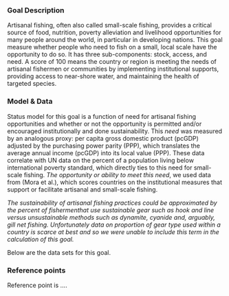 ### Goal Description

Artisanal fishing, often also called small-scale fishing, provides a critical source of food, nutrition, poverty alleviation and livelihood opportunities for many people around the world, in particular in developing nations. This goal measure whether people who need to fish on a small, local scale have the opportunity to do so. It has three sub-components: stock, access, and need. A score of 100 means the country or region is meeting the needs of artisanal fishermen or communities by implementing institutional supports, providing access to near-shore water, and maintaining the health of targeted species. 

### Model & Data 

Status model for this goal is a function of need for artisanal fishing opportunities and whether or not
the opportunity is permitted and/or encouraged institutionally and done sustainability. This _need_ was measured by an analogous proxy: per capita gross domestic product (pcGDP) adjusted by the purchasing power parity (PPP), which translates the average annual income (pcGDP) into its local value (PPP). These data correlate with UN data on the percent of a population living below international poverty standard, which directly ties to this need for small-scale fishing. _The opportunity or ability to meet this need_, we used data from (Mora et al.), which scores countries on the institutional measures that support or facilitate artisanal and small-scale fishing. 

_The sustainability of artisanal fishing practices could be approximated by the percent of fishermenthat use sustainable gear such as hook and line versus unsustainable methods such as dynamite, cyanide and, arguably, gill net fishing. Unfortunately data on proportion of gear type used within a country is scarce at best and so we were unable to include this term in the calculation of this goal._
 
Below are the data sets for this goal.

### Reference points 

Reference point is ....





